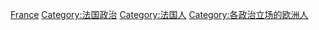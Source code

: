 [[Category:依政治立場劃分的各國人物|France]]
[[Category:法国政治|Category:法国政治]]
[[Category:法国人|Category:法国人]]
[[Category:各政治立场的欧洲人|Category:各政治立场的欧洲人]]